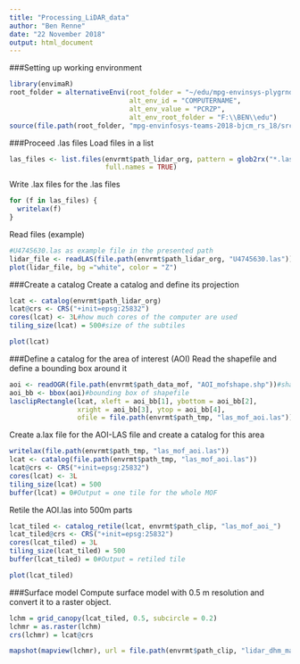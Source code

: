 ```yaml
---
title: "Processing_LiDAR_data"
author: "Ben Renne"
date: "22 November 2018"
output: html_document
---
```


###Setting up working environment
```r
library(envimaR)
root_folder = alternativeEnvi(root_folder = "~/edu/mpg-envinsys-plygrnd", 
                              alt_env_id = "COMPUTERNAME",
                              alt_env_value = "PCRZP", 
                              alt_env_root_folder = "F:\\BEN\\edu")
source(file.path(root_folder, "mpg-envinfosys-teams-2018-bjcm_rs_18/src/000_setup.R"))
```

###Proceed .las files
Load files in a list
```r
las_files <- list.files(envrmt$path_lidar_org, pattern = glob2rx("*.las"),
                        full.names = TRUE)
```

Write .lax files for the .las files
```r
for (f in las_files) {
  writelax(f)
}
```

Read files (example)
```r
#U4745630.las as example file in the presented path
lidar_file <- readLAS(file.path(envrmt$path_lidar_org, "U4745630.las"))
plot(lidar_file, bg ="white", color = "Z")
```

###Create a catalog
Create a catalog and define its projection
```r
lcat <- catalog(envrmt$path_lidar_org)
lcat@crs <- CRS("+init=epsg:25832")
cores(lcat) <- 3L#how much cores of the computer are used
tiling_size(lcat) = 500#size of the subtiles 

plot(lcat)
```

###Define a catalog for the area of interest (AOI)
Read the shapefile and define a bounding box around it
```r
aoi <- readOGR(file.path(envrmt$path_data_mof, "AOI_mofshape.shp"))#shapefile with the AOI
aoi_bb <- bbox(aoi)#bounding box of shapefile
lasclipRectangle(lcat, xleft = aoi_bb[1], ybottom = aoi_bb[2],
                 xright = aoi_bb[3], ytop = aoi_bb[4],
                 ofile = file.path(envrmt$path_tmp, "las_mof_aoi.las"))#write .las file
```

Create a.lax file for the AOI-LAS file and create a catalog for this area
```r
writelax(file.path(envrmt$path_tmp, "las_mof_aoi.las"))
lcat <- catalog(file.path(envrmt$path_tmp, "las_mof_aoi.las"))
lcat@crs <- CRS("+init=epsg:25832")
cores(lcat) <- 3L
tiling_size(lcat) = 500
buffer(lcat) = 0#Output = one tile for the whole MOF
```

Retile the AOI.las into 500m parts
```r
lcat_tiled <- catalog_retile(lcat, envrmt$path_clip, "las_mof_aoi_")
lcat_tiled@crs <- CRS("+init=epsg:25832")
cores(lcat_tiled) = 3L
tiling_size(lcat_tiled) = 500
buffer(lcat_tiled) = 0#Output = retiled tile

plot(lcat_tiled)
```

###Surface model
Compute surface model with 0.5 m resolution and convert it to a raster object.
```r
lchm = grid_canopy(lcat_tiled, 0.5, subcircle = 0.2)
lchmr = as.raster(lchm)
crs(lchmr) = lcat@crs

mapshot(mapview(lchmr), url = file.path(envrmt$path_clip, "lidar_dhm_map.html"))#.html file is written to the output location
```

